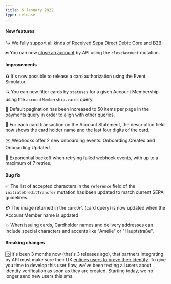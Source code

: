 ```yaml
---
title: 6 January 2022
type: release
---
```


<h4>New features</h4>

↪️ We fully support all kinds of [Received Sepa Direct Debit](/topics/payments/direct-debit): Core and B2B.

🔚 You can now [close an account](/topics/accounts#closure) by API using the `closeAccount` mutation.

<h4>Improvements</h4>

♻️ It's now possible to release a card authorization using the Event Simulator.

🔍 You can now filter cards by `statuses` for a given Account Membership using the `accountMembership.cards` query.

📃 Default pagination has been increased to 50 items per page in the payments query in order to align with other queries.

📝 For each card transaction on the Account Statement, the description field now shows the card holder name and the last four digits of the card.

✉️ Webhooks offer 2 new onboarding events: Onboarding.Created and Onboarding.Updated

🔄 Exponential backoff when retrying failed webhook events, with up to a maximum of 7 retries.

<h4>Bug fix</h4>

✅ The list of accepted characters in the `reference` field of the `initiateCreditTransfer` mutation has been updated to match current SEPA guidelines.

💳 The image returned in the `cardUrl` (card query) is now updated when the Account Member name is updated

💥 When issuing cards, Cardholder names and delivery addresses can include special characters and accents like "Amélie" or "Hauptstraße".

<h4>Breaking changes</h4>

🆔 It's been 3 months now (that's 3 releases ago), that partners integrating by API must make sure their UX [entices users to prove their identity](/topics/users/identifications#encourage). To give you time to develop this user flow, we've been texting all users about identity verification as soon as they are created. Starting today, we no longer send new users this sms.
